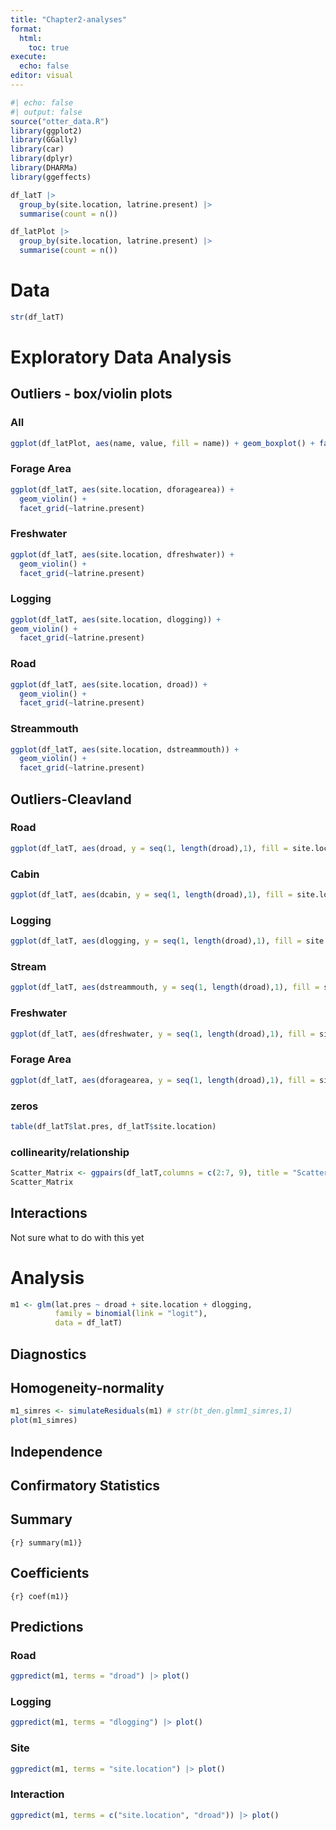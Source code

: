 ```yaml
---
title: "Chapter2-analyses"
format: 
  html:
    toc: true
execute: 
  echo: false
editor: visual
---
```


```r
#| echo: false
#| output: false
source("otter_data.R")
library(ggplot2) 
library(GGally) 
library(car)
library(dplyr)
library(DHARMa)
library(ggeffects)

df_latT |>
  group_by(site.location, latrine.present) |>
  summarise(count = n())

df_latPlot |>
  group_by(site.location, latrine.present) |>
  summarise(count = n())

```

# Data

```r
str(df_latT)
```

# Exploratory Data Analysis

## Outliers - box/violin plots

::: panel-tabset
### All

```r
ggplot(df_latPlot, aes(name, value, fill = name)) + geom_boxplot() + facet_grid(site.location ~ latrine.present)
```

### Forage Area

```r
ggplot(df_latT, aes(site.location, dforagearea)) + 
  geom_violin() + 
  facet_grid(~latrine.present)
```

### Freshwater

```r
ggplot(df_latT, aes(site.location, dfreshwater)) + 
  geom_violin() + 
  facet_grid(~latrine.present)
```

### Logging

```r
ggplot(df_latT, aes(site.location, dlogging)) + 
geom_violin() + 
  facet_grid(~latrine.present)
```

### Road

```r
ggplot(df_latT, aes(site.location, droad)) + 
  geom_violin() + 
  facet_grid(~latrine.present)
```

### Streammouth

```r
ggplot(df_latT, aes(site.location, dstreammouth)) + 
  geom_violin() + 
  facet_grid(~latrine.present)
```
:::

## Outliers-Cleavland

::: panel-tabset
### Road

```r
ggplot(df_latT, aes(droad, y = seq(1, length(droad),1), fill = site.location, colour = site.location)) + geom_point() + ylab("ID") + facet_grid(~latrine.present)
```

### Cabin

```r
ggplot(df_latT, aes(dcabin, y = seq(1, length(droad),1), fill = site.location, colour = site.location)) + geom_point() + ylab("ID") + facet_grid(~latrine.present)
```

### Logging

```r
ggplot(df_latT, aes(dlogging, y = seq(1, length(droad),1), fill = site.location, colour = site.location)) + geom_point() + ylab("ID") + facet_grid(~latrine.present)
```

### Stream

```r
ggplot(df_latT, aes(dstreammouth, y = seq(1, length(droad),1), fill = site.location, colour = site.location)) + geom_point() + ylab("ID") + facet_grid(~latrine.present)
```

### Freshwater

```r
ggplot(df_latT, aes(dfreshwater, y = seq(1, length(droad),1), fill = site.location, colour = site.location)) + geom_point() + ylab("ID") + facet_grid(~latrine.present)
```

### Forage Area

```r
ggplot(df_latT, aes(dforagearea, y = seq(1, length(droad),1), fill = site.location, colour = site.location)) + geom_point() + ylab("ID") + facet_grid(~latrine.present)
```
:::

::: panel-tabset
### zeros

```r
table(df_latT$lat.pres, df_latT$site.location) 
```

### collinearity/relationship

```r
Scatter_Matrix <- ggpairs(df_latT,columns = c(2:7, 9), title = "Scatter Plot Matrix for latrine Dataset", axisLabels = "show") 
Scatter_Matrix
```
:::

## Interactions

Not sure what to do with this yet

# Analysis

```r
m1 <- glm(lat.pres ~ droad + site.location + dlogging, 
          family = binomial(link = "logit"),
          data = df_latT)
```

## Diagnostics

::: panel-tabset
## Homogeneity-normality

```r
m1_simres <- simulateResiduals(m1) # str(bt_den.glmm1_simres,1) 
plot(m1_simres) 
```

## Independence
:::

## 

## Confirmatory Statistics

::: panel.tabset
## Summary

```{r} summary(m1)}
```

## Coefficients

```{r} coef(m1)}
```
:::

## Predictions

::: panel-tabset
### Road

```r
ggpredict(m1, terms = "droad") |> plot()
```

### Logging

```r
ggpredict(m1, terms = "dlogging") |> plot()
```

### Site

```r
ggpredict(m1, terms = "site.location") |> plot()
```

### Interaction

```r
ggpredict(m1, terms = c("site.location", "droad")) |> plot()
```
:::

## 
